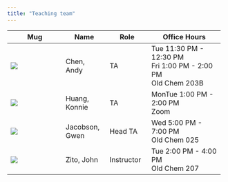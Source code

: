 ```yaml
---
title: "Teaching team"
---
```


+--------------------+----------------+---------------+---------------------------+
| Mug                | Name           | Role          | Office Hours              |
+====================+================+===============+===========================+
| ![](c.jpg){.circ}  | Chen, Andy     | TA            | Tue 11:30 PM - 12:30 PM\  |
|                    |                |               | Fri 1:00 PM - 2:00 PM\    |
|                    |                |               | Old Chem 203B             |
+--------------------+----------------+---------------+---------------------------+
| ![](kh.jpg){.circ} | Huang, Konnie  | TA            | MonTue 1:00 PM - 2:00 PM\ |
|                    |                |               | Zoom                      |
+--------------------+----------------+---------------+---------------------------+
| ![](gj.jpg){.circ} | Jacobson, Gwen | Head TA       | Wed 5:00 PM - 7:00 PM\    |
|                    |                |               | Old Chem 025              |
+--------------------+----------------+---------------+---------------------------+
| ![](jz.jpg){.circ} | Zito, John     | Instructor    | Tue 2:00 PM - 4:00 PM\    |
|                    |                |               | Old Chem 207              |
+--------------------+----------------+---------------+---------------------------+
